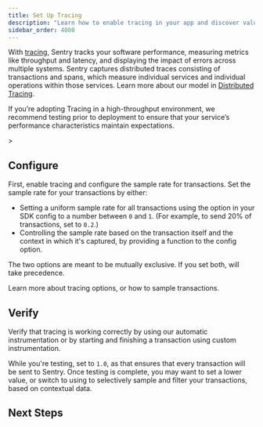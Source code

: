 ```yaml
---
title: Set Up Tracing
description: "Learn how to enable tracing in your app and discover valuable performance insights of your application."
sidebar_order: 4000
---
```


With [tracing](/product/performance/), Sentry tracks your software performance, measuring metrics like throughput and latency, and displaying the impact of errors across multiple systems. Sentry captures distributed traces consisting of transactions and spans, which measure individual services and individual operations within those services. Learn more about our model in [Distributed Tracing](/product/sentry-basics/tracing/distributed-tracing/).

<Alert>

If you’re adopting Tracing in a high-throughput environment, we recommend testing prior to deployment to ensure that your service’s performance characteristics maintain expectations.

</Alert>>

## Configure

First, enable tracing and configure the sample rate for transactions. Set the sample rate for your transactions by either:

- Setting a uniform sample rate for all transactions using the <PlatformIdentifier name="traces-sample-rate" /> option in your SDK config to a number between `0` and `1`. (For example, to send 20% of transactions, set <PlatformIdentifier name="traces-sample-rate" /> to `0.2`.)
- Controlling the sample rate based on the transaction itself and the context in which it's captured, by providing a function to the <PlatformIdentifier name="traces-sampler" /> config option.

The two options are meant to be mutually exclusive. If you set both, <PlatformIdentifier name="traces-sampler" /> will take precedence.

<PlatformContent includePath="performance/configure-sample-rate" />

Learn more about tracing <PlatformLink to="/configuration/options/#tracing-options">options</PlatformLink>, or how to <PlatformLink to="/configuration/sampling/#sampling-transaction-events">sample transactions</PlatformLink>.

## Verify

Verify that tracing is working correctly by using our <PlatformLink to="/tracing/instrumentation/automatic-instrumentation/">automatic instrumentation</PlatformLink> or by starting and finishing a transaction using <PlatformLink to="/tracing/instrumentation/custom-instrumentation/">custom instrumentation</PlatformLink>.

While you're testing, set <PlatformIdentifier name="traces-sample-rate" /> to `1.0`, as that ensures that every transaction will be sent to Sentry. Once testing is complete, you may want to set a lower <PlatformIdentifier name="traces-sample-rate" /> value, or switch to using <PlatformIdentifier name="traces-sampler" /> to selectively sample and filter your transactions, based on contextual data.

## Next Steps

<PageGrid />
